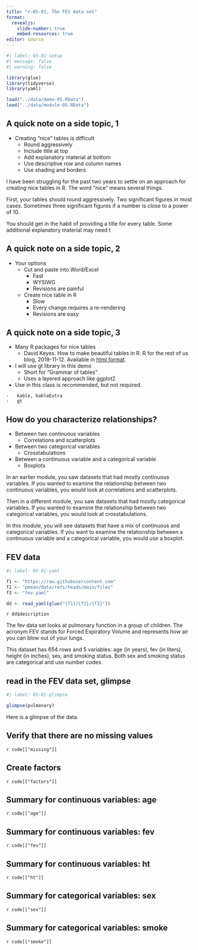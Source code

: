 ```yaml
---
title: "r-05-01, The FEV data set"
format: 
  revealjs:
    slide-number: true
    embed-resources: true
editor: source
---
```


```r
#| label: 05-01-setup
#| message: false
#| warning: false

library(glue)
library(tidyverse)
library(yaml)

load("../data/demo-05.RData")
load("../data/module-05.RData")
``` 

## A quick note on a side topic, 1

-   Creating "nice" tables is difficult
    -   Round aggressively
    -   Include title at top
    -   Add explanatory material at bottom
    -   Use descriptive row and column names
    -   Use shading and borders
    
::: notes

I have been struggling for the past two years to settle on an approach for creating nice tables in R. The word "nice" means several things.

First, your tables should round aggressively. Two significant figures in most cases. Sometimes three significant figures if a number is close to a power of 10.

You should get in the habit of providing a title for every table. Some additional explanatory material may need t

:::

## A quick note on a side topic, 2

-   Your options
    -   Cut and paste into Word/Excel
        -   Fast
        -   WYSIWG
        -   Revisions are painful
    -   Create nice table in R
        -   Slow
        -   Every change requires a re-rendering
        -   Revisions are easy
        
## A quick note on a side topic, 3

-   Many R packages for nice tables
    -   David Keyes. How to make beautiful tables in R. R for the rest of us blog, 2019-11-12. Available in [html format][ref-keyes-2019].
-   I will use gt library in this demo
    -   Short for "Grammar of tables"
    -   Uses a layered approach like ggplot2
-   Use in this class is recommended, but not required.
    
[ref-keyes-2019]: https://rfortherestofus.com/2019/11/how-to-make-beautiful-tables-in-r
    -   kable, kableExtra
    -   gt

## How do you characterize relationships?

+ Between two continuous variables
  + Correlations and scatterplots
+ Between two categorical variables
  + Crosstabulations
+ Between a continuous variable and a categorical variable
  + Boxplots
  
::: notes

In an earlier module, you saw datasets that had mostly continuous variables. If you wanted to examine the relationship between two continuous variables, you would look at correlations and scatterplots.

Then in a different module, you saw datasets that had mostly categorical variables. If you wanted to examine the relationship between two categorical variables, you would look at crosstabulations.

In this module, you will see datasets that have a mix of continuous and categorical variables. If you want to examine the relationship between a continuous variable and a categorical variable, you would use a boxplot.

:::

## FEV data

```r
#| label: 05-01-yaml

f1 <- "https://raw.githubusercontent.com"
f2 <- "pmean/data/refs/heads/main/files"
f3 <- "fev.yaml"

dd <- read_yaml(glue("{f1}/{f2}/{f3}"))
```

`r dd$description`

::: notes

The fev data set looks at pulmonary function in a group of children. The acronym FEV stands for Forced Expiratory Volume and represents how air you can blow out of your lungs.

This dataset has 654 rows and 5 variables: age (in years), fev (in liters), height (in inches), sex, and smoking status. Both sex and smoking status are categorical and use number codes. 

:::


## read in the FEV data set, glimpse

```r
#| label: 05-01-glimpse

glimpse(pulmonary)
```

::: notes

Here is a glimpse of the data.

:::

## Verify that there are no missing values

`r code[["missing"]]`

## Create factors

`r code[["factors"]]`

## Summary for continuous variables: age

`r code[["age"]]`

## Summary for continuous variables: fev

`r code[["fev"]]`

## Summary for continuous variables: ht

`r code[["ht"]]`

## Summary for categorical variables: sex

`r code[["sex"]]`

## Summary for categorical variables: smoke

`r code[["smoke"]]`
